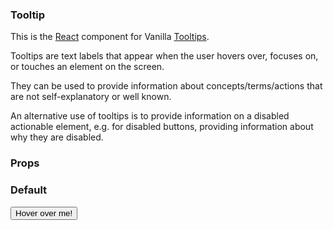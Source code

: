 
<Meta title="Tooltip" component={Tooltip} decorators={[withKnobs]} />

### Tooltip

This is the [React](https://reactjs.org/) component for Vanilla [Tooltips](https://vanillaframework.io/docs/patterns/tooltips).

Tooltips are text labels that appear when the user hovers over, focuses on, or touches an element on the screen.

They can be used to provide information about concepts/terms/actions that are not self-explanatory or well known.

An alternative use of tooltips is to provide information on a disabled actionable element, e.g. for disabled buttons, providing information about why they are disabled.

### Props

<ArgsTable of={Tooltip} />

### Default

<Canvas>
  <Story name="Default">
    <div style={{ display: "flex", justifyContent: "center", padding: "3rem" }}>
      <Tooltip
        message="Tooltip message to display."
        position={select("Position", [
          "top-left",
          "top-center",
          "top-right",
          "left",
          "right",
          "btm-left",
          "btm-center",
          "btm-right",
        ])}
      >
        <Button className="u-no-margin--bottom">Hover over me!</Button>
      </Tooltip>
    </div>
  </Story>
</Canvas>
